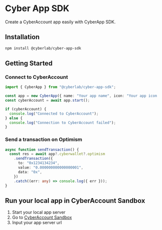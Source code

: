 # Cyber App SDK

Create a CyberAccount app easily with CyberApp SDK.

## Installation

```bash
npm install @cyberlab/cyber-app-sdk
```

## Getting Started

### Connect to CyberAccount

```typescript
import { CyberApp } from "@cyberlab/cyber-app-sdk";

const app = new CyberApp({ name: "Your app name", icon: "Your app icon url" });
const cyberAccount = await app.start();

if (cyberAccount) {
  console.log("Connected to CyberAccount");
} else {
  console.log("Connection to CyberAccount failed");
}
```

### Send a transaction on Optimism

```typescript
async function sendTransaction() {
  const res = await app?.cyberwallet?.optimism
    .sendTransaction({
      to: "0x1234134234",
      value: "0.000000000000000001",
      data: "0x",
    })
    .catch((err: any) => console.log({ err }));
}
```

## Run your local app in CyberAccount Sandbox

1. Start your local app server
2. Go to [CyberAccount Sandbox](https://wallet-sandbox.cyber.co/apps)
3. Input your app server url
